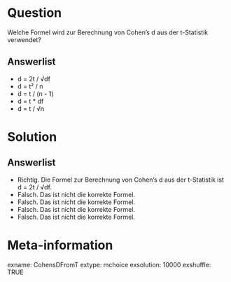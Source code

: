 Question 
======== 

Welche Formel wird zur Berechnung von Cohen’s d aus der t-Statistik verwendet?

Answerlist
----------

* d = 2t / √df
* d = t² / n
* d = t / (n - 1)
* d = t * df
* d = t / √n

Solution
========

Answerlist
----------

* Richtig. Die Formel zur Berechnung von Cohen’s d aus der t-Statistik ist d = 2t / √df.
* Falsch. Das ist nicht die korrekte Formel.
* Falsch. Das ist nicht die korrekte Formel.
* Falsch. Das ist nicht die korrekte Formel.
* Falsch. Das ist nicht die korrekte Formel.

Meta-information
================
exname: CohensDFromT
extype: mchoice
exsolution: 10000
exshuffle: TRUE
